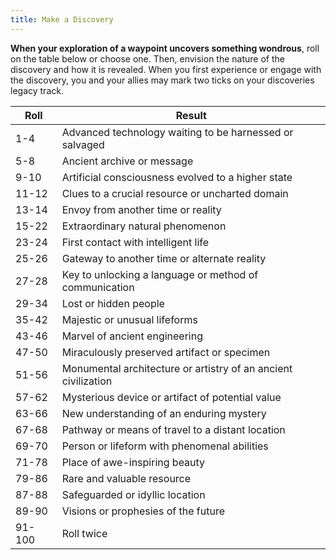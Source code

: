 ```yaml
---
title: Make a Discovery
---
```


**When your exploration of a waypoint uncovers something wondrous**, roll on the table below or choose one. Then, envision the nature of the discovery and how it is revealed. When you first experience or engage with the discovery, you and your allies may mark two ticks on your discoveries legacy track.

| Roll   | Result                                                         |
| ------ | -------------------------------------------------------------- |
| 1-4    | Advanced technology waiting to be harnessed or salvaged        |
| 5-8    | Ancient archive or message                                     |
| 9-10   | Artificial consciousness evolved to a higher state             |
| 11-12  | Clues to a crucial resource or uncharted domain                |
| 13-14  | Envoy from another time or reality                             |
| 15-22  | Extraordinary natural phenomenon                               |
| 23-24  | First contact with intelligent life                            |
| 25-26  | Gateway to another time or alternate reality                   |
| 27-28  | Key to unlocking a language or method of communication         |
| 29-34  | Lost or hidden people                                          |
| 35-42  | Majestic or unusual lifeforms                                  |
| 43-46  | Marvel of ancient engineering                                  |
| 47-50  | Miraculously preserved artifact or specimen                    |
| 51-56  | Monumental architecture or artistry of an ancient civilization |
| 57-62  | Mysterious device or artifact of potential value               |
| 63-66  | New understanding of an enduring mystery                       |
| 67-68  | Pathway or means of travel to a distant location               |
| 69-70  | Person or lifeform with phenomenal abilities                   |
| 71-78  | Place of awe-inspiring beauty                                  |
| 79-86  | Rare and valuable resource                                     |
| 87-88  | Safeguarded or idyllic location                                |
| 89-90  | Visions or prophesies of the future                            |
| 91-100 | Roll twice                                                     |
